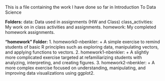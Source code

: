 This is a file containing the work I have done so far in Introduction To Data Science

**Folders:**
  data:
     Data used in assignments (HW and Class)
  class_activities:
     My work on in class activities and assignments.
  homework:
     My completed homework assignments.
     
     
**"homework" Folder:**
  1. homework0-nbenkler:
    + A simple exercise to remind students of basic R principles such as exploring data, manipulating vectors, and applying functions to vectors.
  2. homework1-nbenkler:
    + A slightly more complicated exercise targeted at refamiliarizing students with analyzing, interpreting, and creating figures. 
  3. homework2-nbenkler:
    + A more complex exercise focused on understanding, manipulating, and improving data visualizations using ggplot2.
